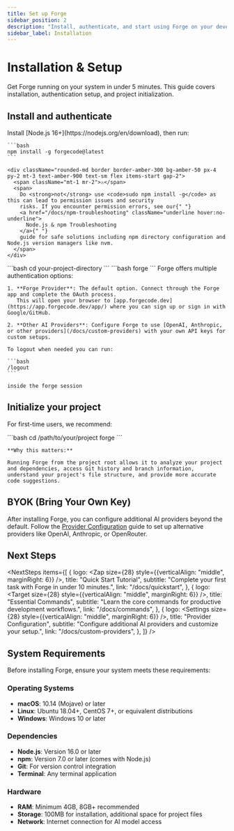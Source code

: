 ```yaml
---
title: Set up Forge
sidebar_position: 2
description: "Install, authenticate, and start using Forge on your development machine."
sidebar_label: Installation
---
```



# Installation & Setup

Get Forge running on your system in under 5 minutes. This guide covers installation, authentication setup, and project initialization.

## Install and authenticate

<Steps>
  <Step title="Install Forge">
    Install [Node.js 16+](https://nodejs.org/en/download), then run:

    ```bash
    npm install -g forgecode@latest
    ```

    <div className="rounded-md border border-amber-300 bg-amber-50 px-4 py-2 mt-3 text-amber-900 text-sm flex items-start gap-2">
      <span className="mt-1 mr-2">⚠️</span>
      <span>
        Do <strong>not</strong> use <code>sudo npm install -g</code> as this can lead to permission issues and security
        risks. If you encounter permission errors, see our{" "}
        <a href="/docs/npm-troubleshooting" className="underline hover:no-underline">
          Node.js & npm Troubleshooting
        </a>{" "}
        guide for safe solutions including npm directory configuration and Node.js version managers like nvm.
      </span>
    </div>

  </Step>
  
  <Step title="Navigate to your project">
    ```bash
    cd your-project-directory
    ```
  </Step>
  
  <Step title="Start Forge">
    ```bash
    forge
    ```
  </Step>
  
  <Step title="Complete authentication">
    Forge offers multiple authentication options:

    1. **Forge Provider**: The default option. Connect through the Forge app and complete the OAuth process.
       This will open your browser to [app.forgecode.dev](https://app.forgecode.dev/app/) where you can sign up or sign in with Google/GitHub.

    2. **Other AI Providers**: Configure Forge to use [OpenAI, Anthropic, or other providers](/docs/custom-providers) with your own API keys for custom setups.

    To logout when needed you can run:

    ```bash
    /logout
    ```

    inside the forge session

  </Step>
</Steps>

## Initialize your project

For first-time users, we recommend:

<Steps>
  <Step title="Start Forge">
    ```bash
    cd /path/to/your/project
    forge
    ```

    **Why this matters:**

    Running Forge from the project root allows it to analyze your project and dependencies, access Git history and branch information, understand your project's file structure, and provide more accurate code suggestions.

  </Step>
</Steps>

## BYOK (Bring Your Own Key)

After installing Forge, you can configure additional AI providers beyond the default. Follow the [Provider Configuration](../custom-providers) guide to set up alternative providers like OpenAI, Anthropic, or OpenRouter.

## Next Steps


<NextSteps
  items={[
    {
      logo: <Zap size={28} style={{verticalAlign: "middle", marginRight: 6}} />,
      title: "Quick Start Tutorial",
      subtitle: "Complete your first task with Forge in under 10 minutes.",
      link: "/docs/quickstart",
    },
    {
      logo: <Target size={28} style={{verticalAlign: "middle", marginRight: 6}} />,
      title: "Essential Commands",
      subtitle: "Learn the core commands for productive development workflows.",
      link: "/docs/commands",
    },
    {
      logo: <Settings size={28} style={{verticalAlign: "middle", marginRight: 6}} />,
      title: "Provider Configuration",
      subtitle: "Configure additional AI providers and customize your setup.",
      link: "/docs/custom-providers",
    },
  ]}
/>

## System Requirements

Before installing Forge, ensure your system meets these requirements:

### Operating Systems

- **macOS**: 10.14 (Mojave) or later
- **Linux**: Ubuntu 18.04+, CentOS 7+, or equivalent distributions
- **Windows**: Windows 10 or later

### Dependencies

- **Node.js**: Version 16.0 or later
- **npm**: Version 7.0 or later (comes with Node.js)
- **Git**: For version control integration
- **Terminal**: Any terminal application

### Hardware

- **RAM**: Minimum 4GB, 8GB+ recommended
- **Storage**: 100MB for installation, additional space for project files
- **Network**: Internet connection for AI model access
